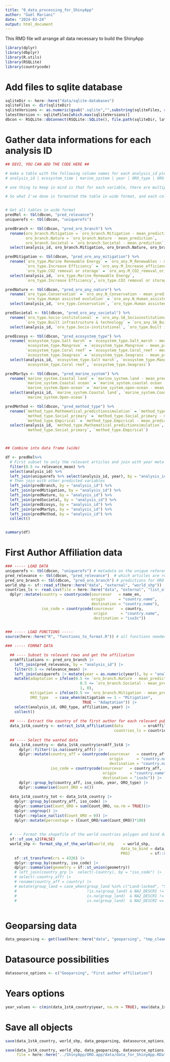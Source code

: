 ```yaml
---
title: "0_data_processing_for_ShinyApp"
author: "Gaël Mariani"
date: "2024-03-24"
output: html_document
---
```


This RMD file will arrange all data necessary to build the ShinyApp

```r
library(dplyr)
library(dbplyr)
library(R.utils)
library(RSQLite)
library(countrycode)
```


# Add files to sqlite database

```r

sqliteDir <- here::here("data/sqlite-databases")
sqliteFiles <- dir(sqliteDir)
sqliteVersions <- as.numeric(gsub(".sqlite","",substring(sqliteFiles, regexpr("_v", sqliteFiles) + 2)))
latestVersion <- sqliteFiles[which.max(sqliteVersions)]
dbcon <- RSQLite::dbConnect(RSQLite::SQLite(), file.path(sqliteDir, latestVersion), create=FALSE)

```
# Gather data informations for each analysis ID
```r

## DEVI, YOU CAN ADD THE CODE HERE ##

# make a table with the following column names for each analysis_id please:
# analysis_id | ecosystem_time | marine_system | year | ORO_type | ORO_branch | method_type

# one thing to keep in mind is that for each variable, there are multiple labels, so you won't be able to have each row be a unique analysis_id like what you requested above. The naming convention for each column in <variable name>.<label name>

# So what I've done is formatted the table in wide format, and each column contains the mean prediction for each label, and you can melt it how you want using reshape2::melt.data.frame() depending on which variables you want to look at. Or you can melt the whole thing, but knowing then that each row will have duplicate analysis_ids


# Get all tables in wide format
predRel <- tbl(dbcon, "pred_relevance") 
uniquerefs <- tbl(dbcon, "uniquerefs")

predBranch <- tbl(dbcon, "pred_oro_branch") %>%
  rename(oro_branch.Mitigation = `oro_branch.Mitigation - mean_prediction`,
         oro_branch.Nature = `oro_branch.Nature - mean_prediction`,
         oro_branch.Societal = `oro_branch.Societal - mean_prediction`) %>%
  select(analysis_id, oro_branch.Mitigation, oro_branch.Nature, oro_branch.Societal)

predMitigation <- tbl(dbcon, "pred_oro_any_mitigation") %>%
  rename(`oro_type.Marine Renewable Energy` = `oro_any.M_Renewables - mean_prediction`,
         `oro_type.Increase Efficiency` = `oro_any.M_Increase_efficiency - mean_prediction`,
         `oro_type.CO2 removal or storage` = `oro_any.M_CO2_removal_or_storage - mean_prediction`)%>%
  select(analysis_id, `oro_type.Marine Renewable Energy`, 
         `oro_type.Increase Efficiency`,`oro_type.CO2 removal or storage`)

predNature <- tbl(dbcon, "pred_oro_any_nature") %>%
  rename(`oro_type.Conservation` = `oro_any.N_Conservation - mean_prediction`,
         `oro_type.Human assisted evolution` = `oro_any.N_Human_assisted_evolution - mean_prediction`) %>%
  select(analysis_id, `oro_type.Conservation`, `oro_type.Human assisted evolution`)

predSocietal <- tbl(dbcon, "pred_oro_any_societal") %>%
  rename(`oro_type.Socio-institutional` = `oro_any.SA_Socioinstitutional - mean_prediction`,
         `oro_type.Built infrastructure & technology` = `oro_any.SA_Built_infrastructure_and_technology - mean_prediction`) %>%
  select(analysis_id, `oro_type.Socio-institutional`, `oro_type.Built infrastructure & technology`)

predEcosys <- tbl(dbcon, "pred_ecosystem_type") %>%
  rename(`ecosystem_type.Salt marsh` = `ecosystem_type.Salt_marsh - mean_prediction`,
         `ecosystem_type.Mangrove` = `ecosystem_type.Mangrove - mean_prediction`,
         `ecosystem_type.Coral reef` = `ecosystem_type.Coral_reef - mean_prediction`,
         `ecosystem_type.Seagrass` = `ecosystem_type.Seagrass - mean_prediction`)%>%
  select(analysis_id, `ecosystem_type.Salt marsh`, `ecosystem_type.Mangrove`, 
         `ecosystem_type.Coral reef`, `ecosystem_type.Seagrass`)

predMarSys <- tbl(dbcon, "pred_marine_system") %>%
  rename(`marine_system.Coastal land` = `marine_system.land - mean_prediction`,
         `marine_system.Coastal ocean` = `marine_system.coastal ocean - mean_prediction`,
         `marine_system.Open-ocean` = `marine_system.open-ocean - mean_prediction`) %>%
  select(analysis_id, `marine_system.Coastal land`, `marine_system.Coastal ocean`, 
         `marine_system.Open-ocean`)

predMethod <- tbl(dbcon, "pred_method_type") %>%
  rename(`method_type.Mathematical_predictionsimulation` = `method_type.Mathematical_predictionsimulation - mean_prediction`,
         `method_type.Social_primary` = `method_type.Social_primary - mean_prediction`,
         `method_type.Empirical` = `method_type.Empirical - mean_prediction`) %>%
  select(analysis_id, `method_type.Mathematical_predictionsimulation`, 
         `method_type.Social_primary`, `method_type.Empirical`)



## Combine into data frame (wide)

df <- predRel%>%
  # First subset to only the relevant articles and join with year meta data
  filter(0.5 <= relevance_mean) %>%
  select(analysis_id) %>%
  left_join(uniquerefs %>% select(analysis_id, year), by = "analysis_id") %>%
  # Then join with other predicted variables
  left_join(predBranch, by = "analysis_id") %>%
  left_join(predMitigation, by = "analysis_id") %>%
  left_join(predNature, by = "analysis_id") %>%
  left_join(predSocietal, by = "analysis_id") %>%
  left_join(predEcosys, by = "analysis_id") %>%
  left_join(predMarSys, by = "analysis_id") %>%
  left_join(predMethod, by = "analysis_id") %>%
  collect()


summary(df)


```


# First Author Affiliation data
```r

### ----- LOAD DATA
uniquerefs <- tbl(dbcon, "uniquerefs") # metadata on the unique references
pred_relevance <- tbl(dbcon, "pred_relevance")  # which articles are relevant to OROs
pred_oro_branch <- tbl(dbcon, "pred_oro_branch") # predictions for ORO branch
world_shp <- sf::read_sf(here::here("data", "external", "world_shp"))  # shape file of the world
countries_ls <- read.csv(file = here::here("data", "external", "list_of_countries", "sql-pays.csv"), sep = ";") |>  # Countries names
  dplyr::mutate(country = countrycode(sourcevar   = name_en,
                                      origin      = "country.name",
                                      destination = "country.name"),
                iso_code = countrycode(sourcevar   = country,
                                       origin      = "country.name",
                                       destination = "iso3c"))

  
### ----- LOAD FUNCTIONS -----
source(here::here("R", "functions_to_format.R")) # all functions needed to format data

### ----- FORMAT DATA 

  ## ---- Subset to relevant rows and get the affiliation
  oroAffiliations <- pred_oro_branch |> 
    left_join(pred_relevance, by = "analysis_id") |> 
    filter(0.5 <= relevance_mean) |> 
    left_join(uniquerefs |> mutate(year = as.numeric(year)), by = "analysis_id") |> 
    mutate(adaptation = ifelse(0.5 <= `oro_branch.Nature - mean_prediction` |
                                 0.5 <= `oro_branch.Societal - mean_prediction`,
                                 1, 0),
           mitigation = ifelse(0.5 <= `oro_branch.Mitigation - mean_prediction`, 1 ,0),
           ORO_type   = case_when(mitigation == 1 ~ "Mitigation",
                                  TRUE ~ "Adaptation")) |> 
    select(analysis_id, ORO_type, affiliation, year) |> 
    collect()
  
  ## ---- Extract the country of the first author for each relevant publications
  data_1stA_country <- extract_1stA_affiliation(data         = oroAffiliations, 
                                                countries_ls = countries_ls)
  
  ## ---- Select the wanted data
  data_1stA_country <- data_1stA_country$oroAff_1stA |> 
      dplyr::filter(!is.na(country_aff)) |> 
      dplyr::mutate(country_aff = countrycode(sourcevar   = country_aff,
                                              origin      = "country.name",
                                              destination = "country.name"),
                    iso_code = countrycode(sourcevar   = country_aff,
                                           origin      = "country.name",
                                           destination = "iso3c")) |>
      dplyr::group_by(country_aff, iso_code, year, ORO_type) |> 
      dplyr::summarise(Count_ORO = n()) 
  
  data_1stA_country_tot <- data_1stA_country |> 
    dplyr::group_by(country_aff, iso_code) |> 
    dplyr::summarise(Count_ORO = sum(Count_ORO, na.rm = TRUE))|>
    dplyr::ungroup() |> 
    tidyr::replace_na(list(Count_ORO = 0)) |> 
    dplyr::mutate(percentage = (Count_ORO/sum(Count_ORO))*100)
  
  
  # --- Format the shapefile of the world countries polygon and bind data
  sf::sf_use_s2(FALSE)
  world_shp <- format_shp_of_the_world(world_shp    = world_shp,
                                                   data_to_bind = data_1stA_country_tot,
                                                   PROJ         = sf::st_crs(world_shp)) |> 
    sf::st_transform(crs = 4326) |> 
    dplyr::group_by(country, iso_code) |> 
    dplyr::summarise(geometry = sf::st_union(geometry))
    # left_join(country_grp |>  select(-Country), by = "iso_code") |> 
    # select(-country_aff) |> 
    # rename(country_aff = country) |> 
    # mutate(group_land = case_when(group_land %in% c("Land-locked", "SIDS", "Coastal") ~ group_land,
    #                               !is.na(group_land) & NA2_DESCRI != country_aff ~ "Island",
    #                               is.na(group_land)  & NA2_DESCRI != country_aff ~ "Island",
    #                               is.na(group_land)  & NA2_DESCRI == country_aff ~ "Coastal"))
  
```

# Geoparsing data
```r
data_geoparsing <- get(load(here::here("data", "geoparsing", "tmp_clean.RData")))
```


# Datasource possibilities
```r
datasource_options <- c("Geoparsing", "First author affiliation")
```


# Years options
```r
year_values <- c(min(data_1stA_country$year, na.rm = TRUE), max(data_1stA_country$year, na.rm = TRUE))
```



# Save all objects

```r
save(data_1stA_country, world_shp, data_geoparsing, datasource_options, year_values, file = here::here("data", "data_for_ShinyApp.RData"))

save(data_1stA_country, world_shp, data_geoparsing, datasource_options, year_values, 
     file = here::here("../ShinyApp/ORO.app/data/data_for_ShinyApp.RData"))
```

